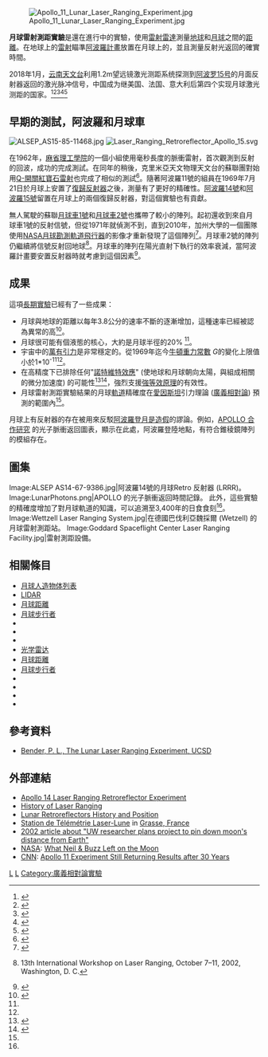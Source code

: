 {{多個問題|
{{expand language|1=en|page=Lunar Laser Ranging Experience|time=2019-07-12T09:32:47+00:00}}
{{expert|time=2019-07-12T09:32:47+00:00}}
{{globalize|time=2019-07-12T09:32:47+00:00}}
}}
{{NoteTA
|G1=Astronomy
|G2=Physics
}}
[[Image:Apollo_11_Lunar_Laser_Ranging_Experiment.jpg|thumb]]

'''月球雷射測距實驗'''是還在進行中的實驗，使用[[LIDAR|雷射雷達]]測量[[地球|地球]]和[[月球|月球]]之間的[[月球距離|距離]]。在地球上的[[雷射|雷射]]瞄準[[阿波羅計畫|阿波羅計畫]]放置在月球上的{{tsl|en|Retroreflector|復歸反射器}}，並且測量反射光返回的確實時間。

2018年1月，[[中国科学院云南天文台|云南天文台]]利用1.2m望远镜激光测距系统探测到[[阿波罗15号|阿波罗15号]]的月面反射器返回的激光脉冲信号，中国成为继美国、法国、意大利后第四个实现月球激光测距的国家。<ref>{{cite journal|title=云南天文台月球激光测距研究与实验|url=http://www.opticsjournal.net/Articles/Abstract?aid=OJ1901160003714A7D0F|journal=中国激光|volume=46|issue=1|year=2019|pages=0104004|authors=李语强; 伏红林; 李荣旺; 等|access-date=2019-04-24|archive-date=2019-05-28|archive-url=https://archive.today/20190528132944/http://www.opticsjournal.net/Articles/Abstract?aid=OJ1901160003714A7D0F|dead-url=no}}</ref><ref>{{cite news|url=http://www.ynao.ac.cn/xwzx/zhxw/201801/t20180123_4937310.html|title=中国科学院云南天文台国内首次实现月球激光测距|date=2018-01-23|publisher=中国科学院云南天文台|accessdate=2019-04-24|archive-date=2019-08-20|archive-url=https://archive.today/20190820053911/http://www.ynao.ac.cn/xwzx/zhxw/201801/t20180123_4937310.html|dead-url=no}}</ref><ref>{{cite news|title=我国首次成功实现月球激光测距|url=http://m.news.cctv.com/2018/01/24/ARTIlUoJ6scgusvKyldf2LRt180124.shtml|date=2018-01-24|author=李常明|publisher=央视新闻客户端|accessdate=2019-04-24|archive-date=2020-05-03|archive-url=https://web.archive.org/web/20200503094612/http://m.news.cctv.com/2018/01/24/ARTIlUoJ6scgusvKyldf2LRt180124.shtml|dead-url=no}}</ref><ref>{{cite journal|title=国内首次完成月球激光测距，怎么做到的？|journal=知识就是力量杂志|url=http://tech.ifeng.com/a/20180126/44861179_0.shtml|author=鲁暘筱懿|publisher=凤凰网科技|date=2018-01-26|access-date=2019-04-24|archive-date=2020-05-03|archive-url=https://web.archive.org/web/20200503094633/http://tech.ifeng.com/a/20180126/44861179_0.shtml|dead-url=no}}</ref><ref>{{cite news|newspaper=科技日报|title=国内首次实现月球激光测距：让“嫦娥”遥而可及|url=http://www.chinanews.com/gn/2018/01-24/8431730.shtml|date=2018-01-24|author=赵汉斌|editor=王硕|publisher=中国新闻网|accessdate=2019-04-24|archive-date=2020-05-03|archive-url=https://web.archive.org/web/20200503094621/http://www.chinanews.com/gn/2018/01-24/8431730.shtml|dead-url=no}}</ref>

==早期的測試，阿波羅和月球車==
[[Image:ALSEP_AS15-85-11468.jpg|thumb]]
[[Image:Laser_Ranging_Retroreflector_Apollo_15.svg|thumb]]

在1962年，[[麻省理工學院|麻省理工學院]]的一個小組使用毫秒長度的脈衝雷射，首次觀測到反射的回波，成功的完成測試。在同年的稍後，克里米亞天文物理天文台的蘇聯團對始用[[Q-開關|Q-開關]][[紅寶石雷射|紅寶石雷射]]也完成了相似的測試<ref>{{Cite web |url=http://www.physics.ucsd.edu/~tmurphy/apollo/doc/Bender.pdf |title=Bender, P. L., The Lunar Laser Ranging Experiment, UCSD |access-date=2011-02-13 |archive-date=2017-02-15 |archive-url=https://web.archive.org/web/20170215000752/http://www.physics.ucsd.edu/~tmurphy/apollo/doc/Bender.pdf |dead-url=no }}</ref>。隨著阿波羅11號的組員在1969年7月21日於月球上安置了[[復歸反射器|復歸反射器]]之後，測量有了更好的精確性。[[阿波羅14號|阿波羅14號]]和[[阿波羅15號|阿波羅15號]]留置在月球上的兩個復歸反射器，對這個實驗也有貢獻。

無人駕駛的蘇聯[[月球車1號|月球車1號]]和[[月球車2號|月球車2號]]也攜帶了較小的陣列。起初還收到來自月球車1號的反射信號，但從1971年就偵測不到，直到2010年，加州大學的一個團隊使用[[NASA|NASA]][[月球勘測軌道飛行器|月球勘測軌道飛行器]]的影像才重新發現了這個陣列<ref>{{cite news|url=http://ucsdnews.ucsd.edu/newsrel/science/04-26SovietReflector.asp|title=UC San Diego Physicists Locate Long Lost Soviet Reflector on Moon|last=McDonald|first=Kim|date=April 26, 2010|publisher=UCSD|accessdate=27 April 2010|archive-date=2012-10-25|archive-url=https://web.archive.org/web/20121025052203/http://ucsdnews.ucsd.edu/newsrel/science/04-26SovietReflector.asp|dead-url=no}}</ref>。月球車2號的陣列仍繼續將信號反射回地球<ref name="jwjd1">{{cite web
|url=http://ilrs.gsfc.nasa.gov/docs/williams_lw13.pdf
|format=PDF
|title=Lunar Geophysics, Geodesy, and Dynamics
|author=James G. Williams and Jean O. Dickey
|publisher=ilrs.gsfc.nasa.gov
|accessdate=2008-05-04
|archive-date=2016-06-04
|archive-url=https://web.archive.org/web/20160604082008/http://ilrs.gsfc.nasa.gov/docs/williams_lw13.pdf
|dead-url=no
}} 13th International Workshop on Laser Ranging, October 7–11, 2002, Washington, D. C.</ref>。月球車的陣列在陽光直射下執行的效率衰減，當阿波羅計畫要安置反射器時就考慮到這個因素<ref name="UniverseToday">{{cite web|url=http://www.universetoday.com/2010/03/10/it%E2%80%99s-not-just-the-astronauts-that-are-getting-older/|title=It’s Not Just The Astronauts That Are Getting Older|date=March 10, 2010|publisher=Universe Today|accessdate=10 March 2010|deadurl=yes|archiveurl=https://web.archive.org/web/20100313150351/http://www.universetoday.com/2010/03/10/it%E2%80%99s-not-just-the-astronauts-that-are-getting-older/|archivedate=2010年3月13日}} </ref>。

==成果==
這項[[長期實驗|長期實驗]]已經有了一些成果： 
* 月球與地球的距離以每年3.8公分的速率不斷的逐漸增加，這種速率已經被認為異常的高<ref>{{Citation | author =Bills, B.G., and Ray, R.D. | title =Lunar Orbital Evolution: A Synthesis of Recent Results | journal =Geophysical Research Letters | volume =26 | pages =3045-3048 | year =1999 | url =http://www.agu.org/pubs/crossref/1999/1999GL008348.shtml | doi =10.1029/1999GL008348 | issue =19 | accessdate =2012-05-10 | archive-date =2012-01-22 | archive-url =https://web.archive.org/web/20120122163626/http://www.agu.org/pubs/crossref/1999/1999GL008348.shtml | dead-url =yes }}</ref>。
*月球很可能有個液態的核心，大約是月球半徑的20% <ref name="jwjd1"/>。
*宇宙中的[[萬有引力|萬有引力]]是非常穩定的。從1969年迄今[[牛頓|牛頓]][[重力常數|重力常數]] ''G''的變化上限值小於1*10<sup>-11</sup><ref name="jwjd1"/>。
* 在高精度下已排除任何"[[諾特維特效應|諾特維特效應]]" (使地球和月球朝向太陽，與組成相關的微分加速度) 的可能性<ref>{{Citation
 |author       = Adelberger, E.G., Heckel, B.R., Smith, G., Su, Y., and Swanson, H.E.
 |title        = Eötvös experiments, lunar ranging and the strong equivalence principle
 |journal      = Nature
 |volume       = 347
 |pages        = 261–263
 |year         = 1990-Sep-20
 |url          = http://www.nature.com/nature/journal/v347/n6290/abs/347261a0.html
 |bibcode      = 1990Natur.347..261A
 |doi          = 10.1038/347261a0
 |issue        = 6290
 |accessdate   = 2012-05-10
 |archive-date = 2016-06-04
 |archive-url  = https://web.archive.org/web/20160604082010/http://www.nature.com/nature/journal/v347/n6290/abs/347261a0.html
 |dead-url     = no
}}</ref><ref>{{Citation
 |author       = Williams, J.G., Newhall, X.X., and Dickey, J.O.
 |title        = Relativity parameters determined from lunar laser ranging
 |journal      = Phys. Rev. D
 |volume       = 53
 |pages        = 6730–6739
 |year         = 1996
 |url          = http://prola.aps.org/abstract/PRD/v53/p6730_1
 |bibcode      = 1996PhRvD..53.6730W
 |doi          = 10.1103/PhysRevD.53.6730
 |accessdate   = 2012-05-10
 |archive-date = 2020-05-03
 |archive-url  = https://web.archive.org/web/20200503094655/https://journals.aps.org/prd/abstract/10.1103/PhysRevD.53.6730
 |dead-url     = no
}}</ref>，強烈支援[[等效原理#強等效原理|強等效原理]]的有效性。
* 月球雷射測距實驗結果的月球[[行星軌道|軌道]]精確度在[[阿爾伯特·愛因斯坦|愛因斯坦]]引力理論 ([[廣義相對論|廣義相對論]]) 預測的範圍內<ref name="jwjd1"/>。

月球上有反射器的存在被用來反駁[[阿波羅登月計畫陰謀論|阿波羅登月是造假]]的謬論。例如，[[阿帕契點天文台月球雷射測距工作|APOLLO 合作研究]]
的光子脈衝返回圖表，顯示在此處，阿波羅登陸地點，有符合錐稜鏡陣列的模組存在。

==圖集==
<gallery widths="200px" perrow="3">
Image:ALSEP AS14-67-9386.jpg|阿波羅14號的月球Retro 反射器 (LRRR)。
Image:LunarPhotons.png|APOLLO 的光子脈衝返回時間記錄。
此外，這些實驗的精確度增加了對月球軌道的知識，可以追溯至3,400年的日食食刻<ref name="jwjd1"/>。
Image:Wettzell Laser Ranging System.jpg|在德國巴伐利亞魏採爾 (Wetzell) 的月球雷射測距站。
Image:Goddard Spaceflight Center Laser Ranging Facility.jpg|雷射測距設備。
</gallery>

== 相關條目 ==
{{portal|月球}}
* [[月球人造物体列表|月球人造物体列表]]
* [[LIDAR|LIDAR]]
* [[月球距離|月球距離]]
* [[月球步行者|月球步行者]]
* {{tsl|en|Apache Point Observatory Lunar Laser-ranging Operation}}
* {{tsl|en|Apollo Lunar Surface Experiments Package}}
* {{tsl|en|Earth–Moon–Earth communication|地月地通信}}
* [[光学雷达|光学雷达]]
* [[月球距離|月球距離]]
* [[月球步行者|月球步行者]]
* {{tsl|en|Satellite laser ranging|卫星激光测距}}
* {{tsl|en|Space geodesy|太空大地测量学}}
* {{tsl|en|Third-party evidence for Apollo Moon landings|阿波罗登月的第三方证据}}
* {{tsl|en|List of retroreflectors on the Moon|月球上的复归反射器列表}}

== 參考資料 ==
* [http://www.physics.ucsd.edu/~tmurphy/apollo/doc/Bender.pdf Bender, P. L., The Lunar Laser Ranging Experiment, UCSD] {{Wayback|url=http://www.physics.ucsd.edu/~tmurphy/apollo/doc/Bender.pdf |date=20170215000752 }}
{{reflist}}

== 外部連結 ==
* [http://www.lpi.usra.edu/expmoon/Apollo15/A15_Experiments_LRRR.html Apollo 14 Laser Ranging Retroreflector Experiment] {{Wayback|url=http://www.lpi.usra.edu/expmoon/Apollo15/A15_Experiments_LRRR.html |date=20070811050041 }}
* [http://www.csr.utexas.edu/mlrs/history.html History of Laser Ranging] {{Wayback|url=http://www.csr.utexas.edu/mlrs/history.html |date=20210224181339 }}
* [http://physics.ucsd.edu/%7Etmurphy/apollo/lrrr.html Lunar Retroreflectors History and Position] {{Wayback|url=http://physics.ucsd.edu/%7Etmurphy/apollo/lrrr.html |date=20170131154534 }}
* [https://web.archive.org/web/20061112025133/http://www.obs-azur.fr/cerga/laser/laslune/llr.htm Station de Télémétrie Laser-Lune] in [[Grasse|Grasse, France]]
* [https://web.archive.org/web/20110115032142/http://www.washington.edu/newsroom/news/2002archive/01-02archive/k011402.html 2002 article about "UW researcher plans project to pin down moon's distance from Earth"]
* [[NASA|NASA]]: [http://science.nasa.gov/science-news/science-at-nasa/2004/21jul_llr/ What Neil & Buzz Left on the Moon] {{Wayback|url=http://science.nasa.gov/science-news/science-at-nasa/2004/21jul_llr/ |date=20210321030241 }}
* [[Cable_News_Network|CNN]]: [http://www.cnn.com/TECH/space/9907/21/apollo.experiment/ Apollo 11 Experiment Still Returning Results after 30 Years] {{Wayback|url=http://www.cnn.com/TECH/space/9907/21/apollo.experiment/ |date=20200926002239 }}

{{月球}}

[[Category:月球科學|L]]
[[Category:阿波羅計畫硬體|L]]
[[Category:廣義相對論實驗|Category:廣義相對論實驗]]